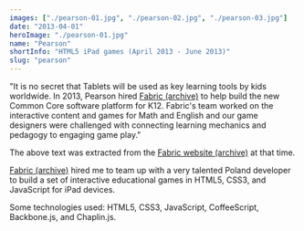 ```yaml
---
images: ["./pearson-01.jpg", "./pearson-02.jpg", "./pearson-03.jpg"]
date: "2013-04-01"
heroImage: "./pearson-01.jpg"
name: "Pearson"
shortInfo: "HTML5 iPad games (April 2013 - June 2013)"
slug: "pearson"
---
```



"It is no secret that Tablets will be used as key learning tools by kids worldwide. In 2013, Pearson hired [Fabric (archive)](https://web.archive.org/web/20150817082021/http://www.fabricinteractive.com/) to help build the new Common Core software platform for K12. Fabric's team worked on the interactive content and games for Math and English and our game designers were challenged with connecting learning mechanics and pedagogy to engaging game play."

The above text was extracted from the [Fabric website (archive)](https://web.archive.org/web/20150817082021/http://www.fabricinteractive.com/#works-top) at that time.

[Fabric (archive)](https://web.archive.org/web/20150817082021/http://www.fabricinteractive.com/) hired me to team up with a very talented Poland developer to build a set of interactive educational games in HTML5, CSS3, and JavaScript for iPad devices.

Some technologies used: HTML5, CSS3, JavaScript, CoffeeScript, Backbone.js, and Chaplin.js.

<br />
<br />

<FlexBoxRowSpaceBetween>
  <LinkButtonLeftArrowIcon
    align-self="flex-start"
    text="Fanswell"
    to="/portfolio/fanswell/"
  />
  <LinkButtonRightArrowIcon
    align-self="flex-end"
    text="Bienal 2012"
    to="/portfolio/bienal2012/"
  />
</FlexBoxRowSpaceBetween>
